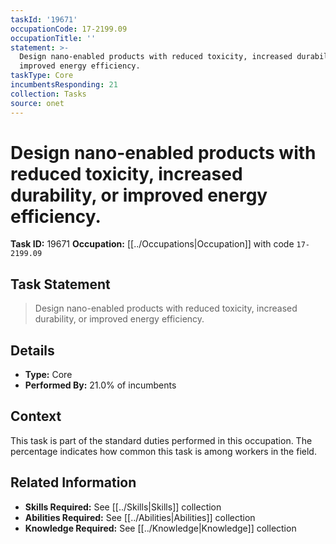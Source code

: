```yaml
---
taskId: '19671'
occupationCode: 17-2199.09
occupationTitle: ''
statement: >-
  Design nano-enabled products with reduced toxicity, increased durability, or
  improved energy efficiency.
taskType: Core
incumbentsResponding: 21
collection: Tasks
source: onet
---
```

# Design nano-enabled products with reduced toxicity, increased durability, or improved energy efficiency.

**Task ID:** 19671
**Occupation:** [[../Occupations|Occupation]] with code `17-2199.09`

## Task Statement

> Design nano-enabled products with reduced toxicity, increased durability, or improved energy efficiency.

## Details

- **Type:** Core
- **Performed By:** 21.0% of incumbents

## Context

This task is part of the standard duties performed in this occupation. The percentage indicates how common this task is among workers in the field.

## Related Information

- **Skills Required:** See [[../Skills|Skills]] collection
- **Abilities Required:** See [[../Abilities|Abilities]] collection
- **Knowledge Required:** See [[../Knowledge|Knowledge]] collection
